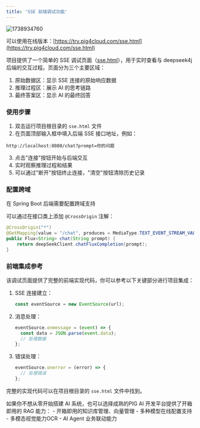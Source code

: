```yaml
---
title: 'SSE 前端调试功能'
---
```


<img src='https://minio.pigx.vip/oss/202502/1738934760.png' alt='1738934760'/>


<Note>可以使用在线版本：[https://try.pig4cloud.com/sse.html](https://try.pig4cloud.com/sse.html)</Note>

项目提供了一个简单的 SSE 调试页面（[sse.html](https://github.com/pig-mesh/deepseek4j/blob/v1.2.0/sse.html)），用于实时查看与 deepseek4j 后端的交互过程。页面分为三个主要区域：

1. 原始数据区：显示 SSE 连接的原始响应数据
2. 推理过程区：展示 AI 的思考链路
3. 最终答案区：显示 AI 的最终回答

### 使用步骤

1. 双击运行项目根目录的 `sse.html` 文件
2. 在页面顶部输入框中填入后端 SSE 接口地址，例如：
```
http://localhost:8080/chat?prompt=你的问题
```
3. 点击"连接"按钮开始与后端交互
4. 实时观察推理过程和结果
5. 可以通过"断开"按钮终止连接，"清空"按钮清除历史记录

### 配置跨域

<Warning>在 Spring Boot 后端需要配置跨域支持</Warning>

可以通过在接口类上添加 `@CrossOrigin` 注解：

```java
@CrossOrigin("*")
@GetMapping(value = "/chat", produces = MediaType.TEXT_EVENT_STREAM_VALUE)
public Flux<String> chat(String prompt) {
    return deepSeekClient.chatFluxCompletion(prompt);
}
```
   

### 前端集成参考

该调试页面提供了完整的前端实现代码，你可以参考以下关键部分进行项目集成：

1. SSE 连接建立：
   ```javascript
   const eventSource = new EventSource(url);
   ```

2. 消息处理：
   ```javascript
   eventSource.onmessage = (event) => {
     const data = JSON.parse(event.data);
     // 处理数据
   };
   ```

3. 错误处理：
   ```javascript
   eventSource.onerror = (error) => {
     // 处理错误
   };
   ```

完整的实现代码可以在项目根目录的 `sse.html` 文件中找到。

<Card title="商业化选择" icon="link" href="https://ai.pig4cloud.com">
如果你不想从零开始搭建 AI 系统，也可以选择成熟的PIG AI 开发平台提供了开箱即用的 RAG 能力：
- 开箱即用的知识库管理、向量管理
- 多种模型在线配置支持
- 多模态视觉能力OCR
- AI Agent 业务联动能力
</Card>
